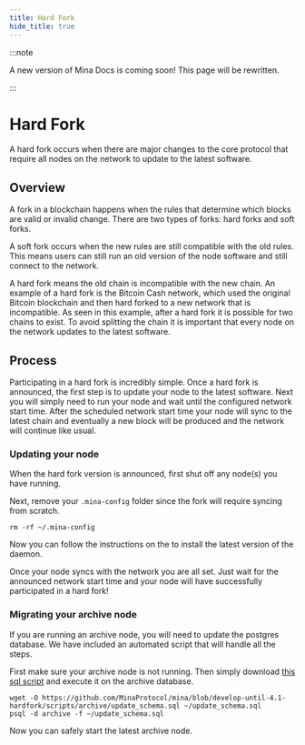 ```yaml
---
title: Hard Fork
hide_title: true
---
```


:::note

A new version of Mina Docs is coming soon! This page will be rewritten.

:::

# Hard Fork

A hard fork occurs when there are major changes to the core protocol that require all nodes on the network to update to the latest software.

## Overview

A fork in a blockchain happens when the rules that determine which blocks are valid or invalid change. There are two types of forks: hard forks and soft forks.

A soft fork occurs when the new rules are still compatible with the old rules. This means users can still run an old version of the node software and still connect to the network.

A hard fork means the old chain is incompatible with the new chain. An example of a hard fork is the Bitcoin Cash network, which used the original Bitcoin blockchain and then hard forked to a new network that is incompatible. As seen in this example, after a hard fork it is possible for two chains to exist. To avoid splitting the chain it is important that every node on the network updates to the latest software.

## Process

Participating in a hard fork is incredibly simple. Once a hard fork is announced, the first step is to update your node to the latest software. Next you will simply need to run your node and wait until the configured network start time. After the scheduled network start time your node will sync to the latest chain and eventually a new block will be produced and the network will continue like usual.

### Updating your node

When the hard fork version is announced, first shut off any node(s) you have running.

Next, remove your `.mina-config` folder since the fork will require syncing from scratch.

```
rm -rf ~/.mina-config
```

Now you can follow the instructions on the <DocLink copy="Connecting to the Network" url="/node-operators/connecting" /> to install the latest version of the daemon.

Once your node syncs with the network you are all set. Just wait for the announced network start time and your node will have successfully participated in a hard fork!

### Migrating your archive node

If you are running an archive node, you will need to update the postgres database. We have included an automated script that will handle all the steps.

First make sure your archive node is not running. Then simply download [this sql script](https://github.com/MinaProtocol/mina/blob/develop-until-4.1-hardfork/scripts/archive/update_schema.sql) and execute it on the archive database.

```
wget -O https://github.com/MinaProtocol/mina/blob/develop-until-4.1-hardfork/scripts/archive/update_schema.sql ~/update_schema.sql
psql -d archive -f ~/update_schema.sql
```

Now you can safely start the latest archive node.